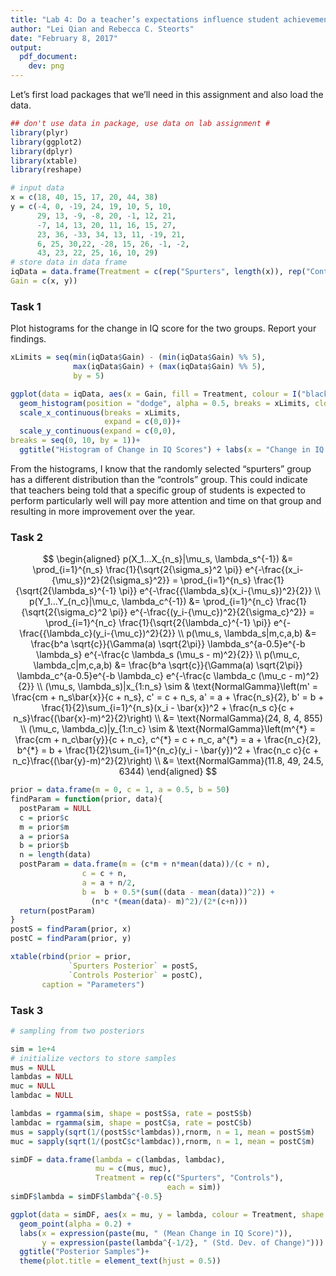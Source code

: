 ```yaml
---
title: "Lab 4: Do a teacher’s expectations influence student achievement?"
author: "Lei Qian and Rebecca C. Steorts"
date: "February 8, 2017"
output:
  pdf_document:
    dev: png
---
```

     
Let's first load packages that we'll need in this assignment and also load the data. 
```r
## don't use data in package, use data on lab assignment #
library(plyr)
library(ggplot2)
library(dplyr)
library(xtable)
library(reshape)
```
 
```r
# input data
x = c(18, 40, 15, 17, 20, 44, 38)
y = c(-4, 0, -19, 24, 19, 10, 5, 10,
      29, 13, -9, -8, 20, -1, 12, 21,
      -7, 14, 13, 20, 11, 16, 15, 27,
      23, 36, -33, 34, 13, 11, -19, 21,
      6, 25, 30,22, -28, 15, 26, -1, -2,
      43, 23, 22, 25, 16, 10, 29)
# store data in data frame 
iqData = data.frame(Treatment = c(rep("Spurters", length(x)), rep("Controls", length(y))),
Gain = c(x, y))
```

    
### Task 1

Plot histograms for the change in IQ score for the two groups. Report your findings.

```r
xLimits = seq(min(iqData$Gain) - (min(iqData$Gain) %% 5),
              max(iqData$Gain) + (max(iqData$Gain) %% 5),
              by = 5)

ggplot(data = iqData, aes(x = Gain, fill = Treatment, colour = I("black"))) + 
  geom_histogram(position = "dodge", alpha = 0.5, breaks = xLimits, closed = "left")+
  scale_x_continuous(breaks = xLimits, 
                     expand = c(0,0))+ 
  scale_y_continuous(expand = c(0,0), 
breaks = seq(0, 10, by = 1))+
  ggtitle("Histogram of Change in IQ Scores") + labs(x = "Change in IQ Score", fill = "Group") + theme(plot.title = element_text(hjust = 0.5))  
```

From the histograms, I know that the randomly selected "spurters" group has a different distribution than the "controls" group. This could indicate that teachers being told that a specific group of students is expected to perform particularly well will pay more attention and time on that group and resulting in more improvement over the year.    

### Task 2


$$
\begin{aligned}
p(X_1...X_{n_s}|\mu_s, \lambda_s^{-1}) &= \prod_{i=1}^{n_s} \frac{1}{\sqrt{2{\sigma_s}^2 \pi}} e^{-\frac{(x_i-{\mu_s})^2}{2{\sigma_s}^2}} = \prod_{i=1}^{n_s} \frac{1}{\sqrt{2{\lambda_s}^{-1} \pi}} e^{-\frac{{\lambda_s}(x_i-{\mu_s})^2}{2}}  \\
p(Y_1...Y_{n_c}|\mu_c, \lambda_c^{-1}) &= \prod_{i=1}^{n_c} \frac{1}{\sqrt{2{\sigma_c}^2 \pi}} e^{-\frac{(y_i-{\mu_c})^2}{2{\sigma_c}^2}} = \prod_{i=1}^{n_c} \frac{1}{\sqrt{2{\lambda_c}^{-1} \pi}} e^{-\frac{{\lambda_c}(y_i-{\mu_c})^2}{2}} \\
p(\mu_s, \lambda_s|m,c,a,b) &= \frac{b^a \sqrt{c}}{\Gamma(a) \sqrt{2\pi}} \lambda_s^{a-0.5}e^{-b \lambda_s} e^{-\frac{c \lambda_s (\mu_s - m)^2}{2}}  \\
p(\mu_c, \lambda_c|m,c,a,b) &= \frac{b^a \sqrt{c}}{\Gamma(a) \sqrt{2\pi}} \lambda_c^{a-0.5}e^{-b \lambda_c} e^{-\frac{c \lambda_c (\mu_c - m)^2}{2}} \\
(\mu_s, \lambda_s)|x_{1:n_s} \sim & \text{NormalGamma}\left(m' = \frac{cm + n_s\bar{x}}{c + n_s}, c' = c + n_s, a' = a + \frac{n_s}{2}, b' = b + \frac{1}{2}\sum_{i=1}^{n_s}(x_i - \bar{x})^2 + \frac{n_s c}{c + n_s}\frac{(\bar{x}-m)^2}{2}\right) \\ 
&= \text{NormalGamma}(24, 8, 4, 855) \\
(\mu_c, \lambda_c)|y_{1:n_c} \sim & \text{NormalGamma}\left(m^{*} = \frac{cm + n_c\bar{y}}{c + n_c}, c^{*} = c + n_c, a^{*} = a + \frac{n_c}{2}, b^{*} = b + \frac{1}{2}\sum_{i=1}^{n_c}(y_i - \bar{y})^2 + \frac{n_c c}{c + n_c}\frac{(\bar{y}-m)^2}{2}\right) \\
&= \text{NormalGamma}(11.8, 49, 24.5, 6344)
\end{aligned}
$$
   
```r
prior = data.frame(m = 0, c = 1, a = 0.5, b = 50)
findParam = function(prior, data){
  postParam = NULL
  c = prior$c
  m = prior$m
  a = prior$a
  b = prior$b
  n = length(data)
  postParam = data.frame(m = (c*m + n*mean(data))/(c + n), 
                c = c + n, 
                a = a + n/2, 
                b =  b + 0.5*(sum((data - mean(data))^2)) + 
                  (n*c *(mean(data)- m)^2)/(2*(c+n)))
  return(postParam)
}
postS = findParam(prior, x)
postC = findParam(prior, y)

```
```r
xtable(rbind(prior = prior,
             `Spurters Posterior` = postS,
             `Controls Posterior` = postC), 
       caption = "Parameters")
```
### Task 3
```r
# sampling from two posteriors 

sim = 1e+4
# initialize vectors to store samples
mus = NULL
lambdas = NULL
muc = NULL
lambdac = NULL

lambdas = rgamma(sim, shape = postS$a, rate = postS$b)
lambdac = rgamma(sim, shape = postC$a, rate = postC$b)
mus = sapply(sqrt(1/(postS$c*lambdas)),rnorm, n = 1, mean = postS$m)
muc = sapply(sqrt(1/(postC$c*lambdac)),rnorm, n = 1, mean = postC$m)

simDF = data.frame(lambda = c(lambdas, lambdac),
                   mu = c(mus, muc),
                   Treatment = rep(c("Spurters", "Controls"),
                                   each = sim))
simDF$lambda = simDF$lambda^{-0.5}

ggplot(data = simDF, aes(x = mu, y = lambda, colour = Treatment, shape = Treatment)) +
  geom_point(alpha = 0.2) + 
  labs(x = expression(paste(mu, " (Mean Change in IQ Score)")),
       y = expression(paste(lambda^{-1/2}, " (Std. Dev. of Change)")))  + 
  ggtitle("Posterior Samples")+ 
  theme(plot.title = element_text(hjust = 0.5))
```

\textcolor{red}{The simulated scatterplot does look similar to Figure 1 in that the control group is more concentrated with a smaller average mean change in IQ score, while the spurters group has a larger average mean change in IQ score.} 
